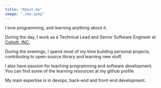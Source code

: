 ```yaml
---
title: "About me"
image: "./me.jpeg"
---
```



I love programming, and learning anything about it.

During the day, I work as a <Underlining highlight>Technical Lead</Underlining> and <Underlining highlight>Senior Software Engineer</Underlining>
at <a href="https://www.cotiviti.com/" target="_blank" rel="nofollow noopener noreferrer" aria-label="External Link">Cotiviti, INC.</a>

During the evenings, I spend most of my time building personal projects, contributing to open-source library and learning new stuff.

I also have passion for teaching programming and software development. You can find some of the learning resources at my <Underlining highlight>github profile</Underlining>

My main expertise is in <Underlining highlight>devops</Underlining>, <Underlining highlight>back-end</Underlining>
and <Underlining highlight>front-end</Underlining> development.
